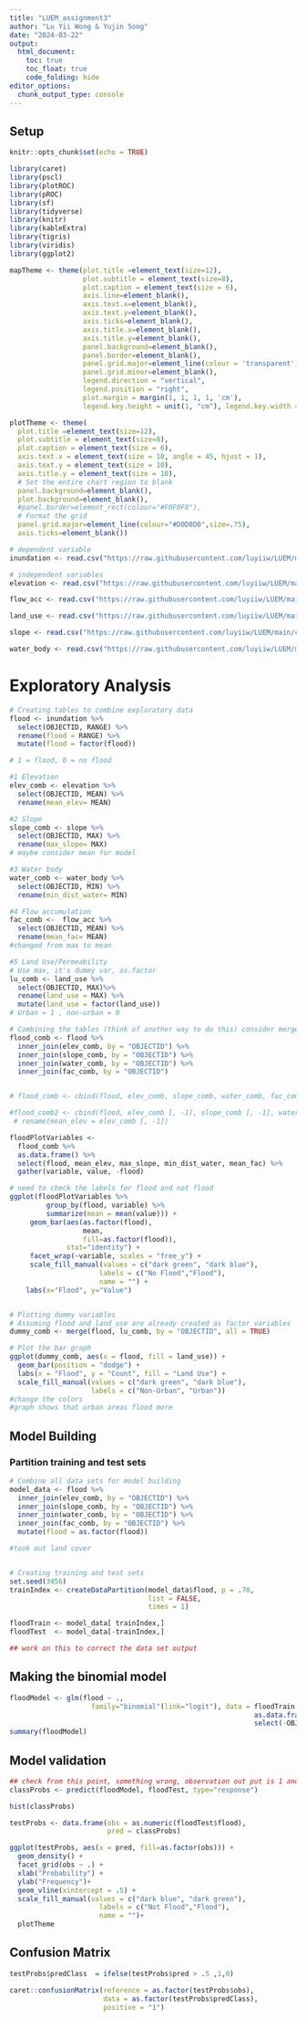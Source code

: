 ```yaml
---
title: "LUEM_assignment3"
author: "Lu Yii Wong & Yujin Song"
date: "2024-03-22"
output:
  html_document:
    toc: true
    toc_float: true
    code_folding: hide
editor_options: 
  chunk_output_type: console
---
```


## Setup
```r
knitr::opts_chunk$set(echo = TRUE)

library(caret)
library(pscl)
library(plotROC)
library(pROC)
library(sf)
library(tidyverse)
library(knitr)
library(kableExtra)
library(tigris)
library(viridis)
library(ggplot2)
```

```r
mapTheme <- theme(plot.title =element_text(size=12),
                  plot.subtitle = element_text(size=8),
                  plot.caption = element_text(size = 6),
                  axis.line=element_blank(),
                  axis.text.x=element_blank(),
                  axis.text.y=element_blank(),
                  axis.ticks=element_blank(),
                  axis.title.x=element_blank(),
                  axis.title.y=element_blank(),
                  panel.background=element_blank(),
                  panel.border=element_blank(),
                  panel.grid.major=element_line(colour = 'transparent'),
                  panel.grid.minor=element_blank(),
                  legend.direction = "vertical", 
                  legend.position = "right",
                  plot.margin = margin(1, 1, 1, 1, 'cm'),
                  legend.key.height = unit(1, "cm"), legend.key.width = unit(0.2, "cm"))

plotTheme <- theme(
  plot.title =element_text(size=12),
  plot.subtitle = element_text(size=8),
  plot.caption = element_text(size = 6),
  axis.text.x = element_text(size = 10, angle = 45, hjust = 1),
  axis.text.y = element_text(size = 10),
  axis.title.y = element_text(size = 10),
  # Set the entire chart region to blank
  panel.background=element_blank(),
  plot.background=element_blank(),
  #panel.border=element_rect(colour="#F0F0F0"),
  # Format the grid
  panel.grid.major=element_line(colour="#D0D0D0",size=.75),
  axis.ticks=element_blank())

```


```r
# dependent variable
inundation <- read.csv("https://raw.githubusercontent.com/luyiiw/LUEM/main/calgary_table/zonal_depe.csv")

# independent variables
elevation <- read.csv("https://raw.githubusercontent.com/luyiiw/LUEM/main/calgary_table/zonal_elev.csv")

flow_acc <- read.csv("https://raw.githubusercontent.com/luyiiw/LUEM/main/calgary_table/zonal_fac.csv")

land_use <- read.csv("https://raw.githubusercontent.com/luyiiw/LUEM/main/calgary_table/zonal_lulc.csv")

slope <- read.csv("https://raw.githubusercontent.com/luyiiw/LUEM/main/calgary_table/zonal_slope.csv")

water_body <- read.csv("https://raw.githubusercontent.com/luyiiw/LUEM/main/calgary_table/zonal_water.csv")

```


# Exploratory Analysis
```r
# Creating tables to combine exploratory data
flood <- inundation %>%
  select(OBJECTID, RANGE) %>%
  rename(flood = RANGE) %>%
  mutate(flood = factor(flood))

# 1 = flood, 0 = no flood

#1 Elevation
elev_comb <- elevation %>%
  select(OBJECTID, MEAN) %>%
  rename(mean_elev= MEAN)

#2 Slope
slope_comb <- slope %>%
  select(OBJECTID, MAX) %>%
  rename(max_slope= MAX)
# maybe consider mean for model

#3 Water body
water_comb <- water_body %>%
  select(OBJECTID, MIN) %>%
  rename(min_dist_water= MIN)

#4 Flow accumulation
fac_comb <-  flow_acc %>%
  select(OBJECTID, MEAN) %>%
  rename(mean_fac= MEAN)
#changed from max to mean

#5 Land Use/Permeability
# Use max, it's dummy var, as.factor
lu_comb <- land_use %>%
  select(OBJECTID, MAX)%>%
  rename(land_use = MAX) %>%
  mutate(land_use = factor(land_use))
# Urban = 1 , non-urban = 0
```

```r
# Combining the tables (think of another way to do this) consider merge?
flood_comb <- flood %>%
  inner_join(elev_comb, by = "OBJECTID") %>%
  inner_join(slope_comb, by = "OBJECTID") %>%
  inner_join(water_comb, by = "OBJECTID") %>%
  inner_join(fac_comb, by = "OBJECTID")


# flood_comb <- cbind(flood, elev_comb, slope_comb, water_comb, fac_comb) 

#flood_comb2 <- cbind(flood, elev_comb [, -1], slope_comb [, -1], water_comb [, -1], fac_comb [, -1]) %>%
 # rename(mean_elev = elev_comb [, -1])

floodPlotVariables <- 
  flood_comb %>%
  as.data.frame() %>%
  select(flood, mean_elev, max_slope, min_dist_water, mean_fac) %>%
  gather(variable, value, -flood)

```

```r
# need to check the labels for flood and not flood 
ggplot(floodPlotVariables %>%
         group_by(flood, variable) %>%
         summarize(mean = mean(value))) + 
     geom_bar(aes(as.factor(flood), 
                  mean, 
                  fill=as.factor(flood)),
              stat="identity") + 
     facet_wrap(~variable, scales = "free_y") +
     scale_fill_manual(values = c("dark green", "dark blue"),
                      labels = c("No Flood","Flood"),
                      name = "") +
    labs(x="Flood", y="Value") 


# Plotting dummy variables
# Assuming flood and land_use are already created as factor variables
dummy_comb <- merge(flood, lu_comb, by = "OBJECTID", all = TRUE)

# Plot the bar graph
ggplot(dummy_comb, aes(x = flood, fill = land_use)) +
  geom_bar(position = "dodge") +
  labs(x = "Flood", y = "Count", fill = "Land Use") +
  scale_fill_manual(values = c("dark green", "dark blue"), 
                    labels = c("Non-Urban", "Urban")) 
#change the colors 
#graph shows that urban areas flood more

```


## Model Building 
### Partition training and test sets
```r
# Combine all data sets for model building
model_data <- flood %>%
  inner_join(elev_comb, by = "OBJECTID") %>%
  inner_join(slope_comb, by = "OBJECTID") %>%
  inner_join(water_comb, by = "OBJECTID") %>%
  inner_join(fac_comb, by = "OBJECTID") %>%
  mutate(flood = as.factor(flood))

#took out land cover


# Creating training and test sets
set.seed(3456)
trainIndex <- createDataPartition(model_data$flood, p = .70,
                                  list = FALSE,
                                  times = 1)

floodTrain <- model_data[ trainIndex,]
floodTest  <- model_data[-trainIndex,]

## work on this to correct the data set output
```


## Making the binomial model
```r
floodModel <- glm(flood ~ ., 
                    family="binomial"(link="logit"), data = floodTrain %>%
                                                            as.data.frame() %>%
                                                            select(-OBJECTID))
summary(floodModel)
```

## Model validation
```r
## check from this point, something wrong, observation out put is 1 and 2 instead of 0 and 1
classProbs <- predict(floodModel, floodTest, type="response")

hist(classProbs)

testProbs <- data.frame(obs = as.numeric(floodTest$flood),
                        pred = classProbs)

ggplot(testProbs, aes(x = pred, fill=as.factor(obs))) + 
  geom_density() +
  facet_grid(obs ~ .) + 
  xlab("Probability") +
  ylab("Frequency")+
  geom_vline(xintercept = .5) +
  scale_fill_manual(values = c("dark blue", "dark green"),
                      labels = c("Not Flood","Flood"),
                      name = "")+
  plotTheme
```

## Confusion Matrix
```r
testProbs$predClass  = ifelse(testProbs$pred > .5 ,1,0)

caret::confusionMatrix(reference = as.factor(testProbs$obs), 
                       data = as.factor(testProbs$predClass), 
                       positive = "1")
```


